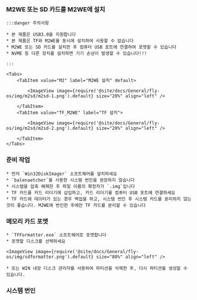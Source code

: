 

### M2WE 또는 SD 카드를 M2WE에 설치

    :::danger 주의사항

    * 본 제품은 USB3.0을 지원합니다
    * 본 제품은 TF와 M2WE를 동시에 설치하여 사용할 수 없습니다
    * M2WE 또는 SD 카드를 설치한 후 컴퓨터 USB 포트에 연결하여 포맷할 수 있습니다
    * NVME 등 다른 장치를 설치하면 기기 손상이 발생할 수 있습니다!!!

    :::

    <Tabs>
        <TabItem value="M2" label="M2WE 설치" default>
            
            <ImageView image={require('@site/docs/General/fly-os/img/m2sd/m2sd-1.png').default} size="20%" align="left" />

        </TabItem>
        <TabItem value="TF_M2WE" label="TF 설치">
            
            <ImageView image={require('@site/docs/General/fly-os/img/m2sd/m2sd-2.png').default} size="20%" align="left" />

        </TabItem>
    </Tabs>

### 준비 작업

    * 먼저 `Win32DiskImager` 소프트웨어를 설치하세요
    * `balenaetcher`를 사용한 시스템 번인을 권장하지 않습니다
    * 시스템을 압축 해제한 후 파일 이름의 확장자가 `.img`입니다
    * TF 카드를 카드 리더기에 삽입하고, 카드 리더기를 컴퓨터 USB 포트에 연결하세요
    * TF 카드에 데이터가 있는 경우 백업을 하고, 시스템 번인 후 시스템 카드를 분리하지 않는 것이 좋습니다. M2WE에 번인한 후에만 TF 카드를 분리할 수 있습니다

### 메모리 카드 포맷

    * `TFFormatter.exe` 소프트웨어로 포맷합니다
    * 포맷할 디스크를 선택하세요

    <ImageView image={require('@site/docs/General/fly-os/img/sdformatter.png').default} size="80%" align="left" />

    * 또는 WIN 내장 디스크 관리자를 사용하여 파티션을 삭제한 후, 다시 파티션을 생성할 수 있습니다.

### 시스템 번인

<WIN32 />